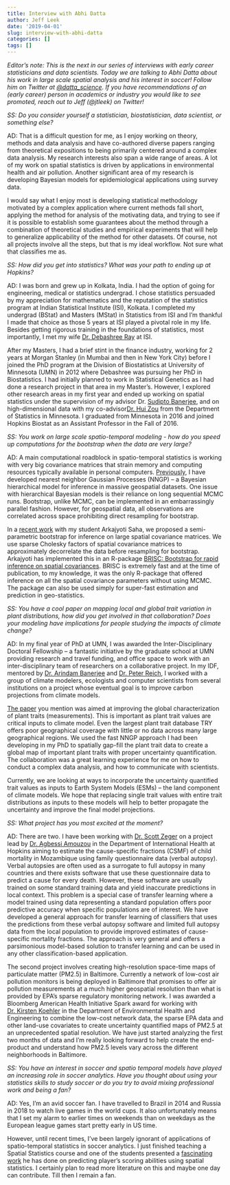 ```yaml
---
title: Interview with Abhi Datta
author: Jeff Leek
date: '2019-04-01'
slug: interview-with-abhi-datta
categories: []
tags: []
---
```


_Editor’s note: This is the next in our series of interviews with early career statisticians and data scientists. Today we are talking to Abhi Datta about his work in large scale spatial analysis and his interest in soccer! Follow him on Twitter at [@datta_science](https://twitter.com/datta_science). If you have recommendations of an (early career) person in academics or industry you would like to see promoted, reach out to Jeff (@jtleek) on Twitter!_


_SS: Do you consider yourself a statistician, biostatistician, data scientist, or something else?_

AD: That is a difficult question for me, as I enjoy working on theory, methods and data analysis and have co-authored diverse papers ranging from theoretical expositions to being primarily centered around a complex data analysis. My research interests also span a wide range of areas. A lot of my work on spatial statistics is driven by applications in environmental health and air pollution. Another significant area of my research is developing Bayesian models for epidemiological applications using survey data.  

I would say what I enjoy most is developing statistical methodology motivated by a complex application where current methods fall short, applying the method for analysis of the motivating data, and trying to see if it is possible to establish some guarantees about the method through a combination of theoretical studies and empirical experiments that will help to generalize applicability of the method for other datasets. Of course, not all projects involve all the steps, but that is my ideal workflow. Not sure what that classifies me as. 

_SS: How did you get into statistics? What was your path to ending up at Hopkins?_

AD: I was born and grew up in Kolkata, India. I had the option of going for engineering, medical or statistics undergrad. I chose statistics persuaded by my appreciation for mathematics and the reputation of the statistics program at Indian Statistical Institute (ISI), Kolkata. I completed my undergrad (BStat) and Masters (MStat) in Statistics from ISI and I’m thankful I made that choice as those 5 years at ISI played a pivotal role in my life. Besides getting rigorous training in the foundations of statistics, most importantly, I met my wife [Dr. Debashree Ray](https://twitter.com/DrDebashreeRay) at ISI. 

After my Masters, I had a brief stint in the finance industry, working for 2 years at Morgan Stanley (in Mumbai and then in New York City) before I joined the PhD program at the Division of Biostatistics at University of Minnesota (UMN) in 2012 where Debashree was pursuing her PhD in Biostatistics. I had initially planned to work in Statistical Genetics as I had done a research project in that area in my Master’s. However, I explored other research areas in my first year and ended up working on spatial statistics under the supervision of my advisor Dr. [Sudipto Banerjee](http://sudipto.bol.ucla.edu/), and on high-dimensional data with my co-advisor[Dr. Hui Zou](http://users.stat.umn.edu/~zouxx019/) from the Department of Statistics in Minnesota. I graduated from Minnesota in 2016 and joined Hopkins Biostat as an Assistant Professor in the Fall of 2016. 

_SS: You work on large scale spatio-temporal modeling - how do you speed up computations for the bootstrap when the data are very large?_ 

AD: A main computational roadblock in spatio-temporal statistics is working with very big covariance matrices that strain memory and computing resources typically available in personal computers. [Previously](https://amstat.tandfonline.com/doi/abs/10.1080/01621459.2015.1044091), I have developed nearest neighbor Gaussian Processes (NNGP) -- a Bayesian hierarchical model for inference in massive geospatial datasets. One issue with hierarchical Bayesian models is their reliance on long sequential MCMC runs. Bootstrap, unlike MCMC, can be implemented in an embarrassingly parallel fashion. However, for geospatial data, all observations are correlated across space prohibiting direct resampling for bootstrap.

In a [recent work](https://onlinelibrary.wiley.com/doi/abs/10.1002/sta4.184) with my student Arkajyoti Saha, we proposed a semi-parametric bootstrap for inference on large spatial covariance matrices. We use sparse Cholesky factors of spatial covariance matrices to approximately decorrelate the data before resampling for bootstrap. Arkajyoti has implemented this in an R-package [BRISC: Bootstrap for rapid inference on spatial covariances](https://cran.r-project.org/web/packages/BRISC/index.html). BRISC is extremely fast and at the time of publication, to my knowledge, it was the only R-package that offered inference on all the spatial covariance parameters without using MCMC. The package can also be used simply for super-fast estimation and prediction in geo-statistics. 

_SS: You have a cool paper on mapping local and global trait variation in plant distributions, how did you get involved in that collaboration? Does your modeling have implications for people studying the impacts of climate change?_

AD: In my final year of PhD at UMN, I was awarded the Inter-Disciplinary Doctoral Fellowship --  a fantastic initiative by the graduate school at UMN providing research and travel funding, and office space to work with an inter-disciplinary team of researchers on a collaborative project. In  my IDF, mentored by [Dr. Arindam Banerjee](https://www-users.cs.umn.edu/~baner029/) and [Dr. Peter Reich](https://www.forestry.umn.edu/people/peter-b-reich), I worked with a group of climate modelers, ecologists and computer scientists from several institutions on a project whose eventual goal is to improve carbon projections from climate models. 

[The paper](https://www.pnas.org/content/114/51/E10937) you mention was aimed at improving the global characterization of plant traits (measurements). This is important as plant trait values are critical inputs to climate model. Even the largest plant trait database TRY offers poor geographical coverage with little or no data across many large geographical regions. We used the fast NNGP approach I had been developing in my PhD to spatially gap-fill the plant trait data to create a global map of important plant traits with proper uncertainty quantification. The collaboration was a great learning experience for me on how to conduct a complex data analysis, and how to communicate with scientists. 

Currently, we are looking at ways to incorporate the uncertainty quantified trait values as inputs to Earth System Models (ESMs) – the land component of climate models. We hope that replacing single trait values with entire trait distributions as inputs to these models will help to better propagate the uncertainty and improve the final model projections. 

_SS: What project has you most excited at the moment?_ 

AD: There are two. I have been working with [Dr. Scott Zeger](https://twitter.com/ScottZeger) on a project lead by [Dr. Agbessi Amouzou](https://www.jhsph.edu/faculty/directory/profile/2047/agbessi-amouzou) in the Department of International Health at Hopkins aiming to estimate the cause-specific fractions (CSMF) of child mortality in Mozambique using family questionnaire data (verbal autopsy). Verbal autopsies are often used as a surrogate to full autopsy in many countries and there exists software that use these questionnaire data to predict a cause for every death. However, these software are usually trained on some standard training data and yield inaccurate predictions in local context. This problem is a special case of transfer learning where a model trained using data representing a standard population offers poor predictive accuracy when specific populations are of interest. We have developed a general approach for transfer learning of classifiers that uses the predictions from these verbal autopsy software and limited full autopsy data from the local population to provide improved estimates of cause-specific mortality fractions. The approach is very general and offers a parsimonious model-based solution to transfer learning and can be used in any other classification-based application. 

The second project involves creating high-resolution space-time maps of particulate matter (PM2.5) in Baltimore. Currently a network of low-cost air pollution monitors is being deployed in Baltimore that promises to offer air pollution measurements at a much higher geospatial resolution than what is provided by EPA’s sparse regulatory monitoring network. I was awarded a Bloomberg American Health Initiative Spark award for working with [Dr. Kirsten Koehler](https://www.jhsph.edu/faculty/directory/profile/2928/kirsten-koehler) in the Department of Environmental Health and Engineering to combine the low-cost network data, the sparse EPA data and other land-use covariates to create uncertainty quantified maps of PM2.5 at an unprecedented spatial resolution. We have just started analyzing the first two months of data and I’m really looking forward to help create the end-product and understand how PM2.5 levels vary across the different neighborhoods in Baltimore. 

_SS: You have an interest in soccer and spatio temporal models have played an increasing role in soccer analytics. Have you thought about using your statistics skills to study soccer or do you try to avoid mixing professional work and being a fan?_

AD: Yes, I’m an avid soccer fan. I have travelled to Brazil in 2014 and Russia in 2018 to watch live games in the world cups. It also unfortunately means that I set my alarm to earlier times on weekends than on weekdays as the European league games start pretty early in US time. 

However, until recent times, I’ve been largely ignorant of applications of spatio-temporal statistics in soccer analytics. I just finished teaching a Spatial Statistics course and one of the students presented a [fascinating work](https://arxiv.org/abs/1702.05662) he has done on predicting player’s scoring abilities using spatial statistics. I certainly plan to read more literature on this and maybe one day can contribute. Till then I remain a fan. 

